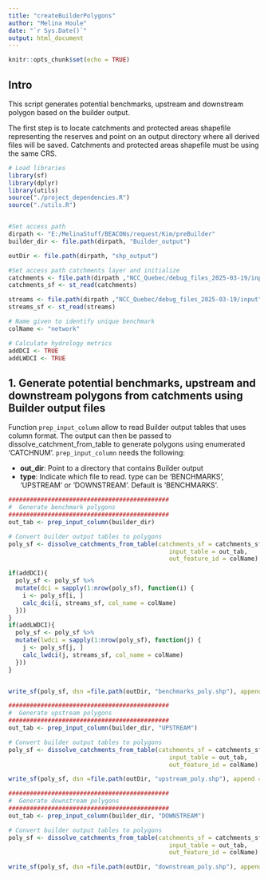 ```yaml
---
title: "createBuilderPolygons"
author: "Melina Houle"
date: "`r Sys.Date()`"
output: html_document
---
```


```r
knitr::opts_chunk$set(echo = TRUE)
```

## Intro

This script generates potential benchmarks, upstream and downstream polygon based on the builder output. 

The first step is to locate catchments and protected areas shapefile representing the reserves and point on an output directory where all derived files will be saved. Catchments and protected areas shapefile must be using the same CRS. 

```r
# Load libraries
library(sf)
library(dplyr)
library(utils)
source("./project_dependencies.R")
source("./utils.R")


#Set access path 
dirpath <- "E:/MelinaStuff/BEACONs/request/Kim/preBuilder"
builder_dir <- file.path(dirpath, "Builder_output")

outDir <- file.path(dirpath, "shp_output")

#Set access path catchments layer and initialize
catchments <- file.path(dirpath ,"NCC_Quebec/debug_files_2025-03-19/input", "QC_catch.shp")
catchments_sf <- st_read(catchments)

streams <- file.path(dirpath ,"NCC_Quebec/debug_files_2025-03-19/input", "streams.shp")
streams_sf <- st_read(streams)

# Name given to identify unique benchmark
colName <- "network"

# Calculate hydrology metrics
addDCI <- TRUE
addLWDCI <- TRUE
```

## 1. Generate potential benchmarks, upstream and downstream polygons from catchments using Builder output files

Function `prep_input_column` allow to read Builder output tables that uses column format. The output can then be passed to dissolve_catchment_from_table to generate polygons using enumerated 'CATCHNUM'. `prep_input_column` needs the following:

- **out_dir**: Point to a directory that contains Builder output
- **type**: Indicate which file to read. type can be 'BENCHMARKS', 'UPSTREAM' or 'DOWNSTREAM'. Default is 'BENCHMARKS'.

```r
#############################################
#  Generate benchmark polygons
#############################################
out_tab <- prep_input_column(builder_dir)

# Convert builder output tables to polygons
poly_sf <- dissolve_catchments_from_table(catchments_sf = catchments_sf, 
                                             input_table = out_tab, 
                                             out_feature_id = colName)

if(addDCI){
  poly_sf <- poly_sf %>%
  mutate(dci = sapply(1:nrow(poly_sf), function(i) {
    i <- poly_sf[i, ]
    calc_dci(i, streams_sf, col_name = colName) 
  }))
}
if(addLWDCI){
  poly_sf <- poly_sf %>%
  mutate(lwdci = sapply(1:nrow(poly_sf), function(j) {
    j <- poly_sf[j, ]
    calc_lwdci(j, streams_sf, col_name = colName) 
  }))
}


write_sf(poly_sf, dsn =file.path(outDir, "benchmarks_poly.shp"), append = FALSE)

#############################################
#  Generate upstream polygons
#############################################
out_tab <- prep_input_column(builder_dir, "UPSTREAM")

# Convert builder output tables to polygons
poly_sf <- dissolve_catchments_from_table(catchments_sf = catchments_sf, 
                                             input_table = out_tab, 
                                             out_feature_id = colName)

write_sf(poly_sf, dsn =file.path(outDir, "upstream_poly.shp"), append = FALSE)

#############################################
#  Generate downstream polygons
#############################################
out_tab <- prep_input_column(builder_dir, "DOWNSTREAM")

# Convert builder output tables to polygons
poly_sf <- dissolve_catchments_from_table(catchments_sf = catchments_sf, 
                                             input_table = out_tab, 
                                             out_feature_id = colName)

write_sf(poly_sf, dsn =file.path(outDir, "downstream_poly.shp"), append = FALSE)
```